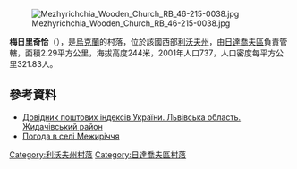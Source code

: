 {{coord|49|24|28|N|24|10|8|E|scale:100000|display=title}}

[[Image:Mezhyrichchia_Wooden_Church_RB_46-215-0038.jpg|right]]

'''梅日里奇恰'''（{{lang-uk|Межиріччя}}），是[[烏克蘭|烏克蘭]]的村落，位於該國西部[[利沃夫州|利沃夫州]]，由[[日達喬夫區|日達喬夫區]]負責管轄，面積2.29平方公里，海拔高度244米，2001年人口737，人口密度每平方公里321.83人。

==參考資料==
*[http://www.uaidx.com/13/282/index Довідник поштових індексів України. Львівська область. Жидачівський район] {{Wayback|url=http://www.uaidx.com/13/282/index |date=20160909184734 }}
* [http://weather.in.ua/ua/l'vovskaja/15369 Погода в селі Межиріччя]{{Wayback|url=http://weather.in.ua/ua/l%27vovskaja/15369 |date=20160305210033 }}

{{DEFAULTSORT:Межиріччя}}
[[Category:利沃夫州村落|Category:利沃夫州村落]]
[[Category:日達喬夫區村落|Category:日達喬夫區村落]]


{{Lviv-geo-stub}}